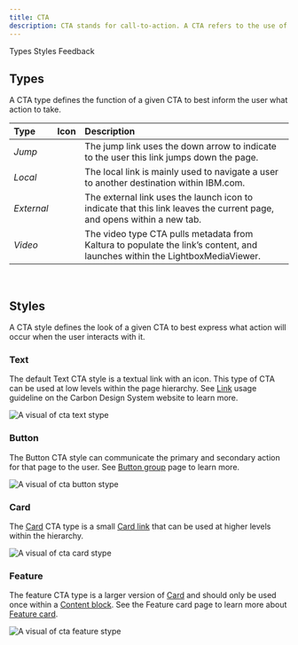 ```yaml
---
title: CTA
description: CTA stands for call-to-action. A CTA refers to the use of words or phrases that can compel an audience to act in a specific way.
---
```



<ComponentDescription name="CTA" type="ui" />

<AnchorLinks>

<AnchorLink>Types</AnchorLink>
<AnchorLink>Styles</AnchorLink>
<AnchorLink>Feedback</AnchorLink>

</AnchorLinks>

<ResourceLinks name="CTA" type="ui" />

## Types

A CTA type defines the function of a given CTA to best inform the user what action to take.

| Type       | Icon              | Description                                                                                                                 |
| :--------- | :---------------- | :-------------------------------------------------------------------------------------------------------------------------- |
| _Jump_     | <ArrowDown20 />   | The jump link uses the down arrow to indicate to the user this link jumps down the page.                                    |
| _Local_    | <ArrowLeft20 />   | The local link is mainly used to navigate a user to another destination within IBM.com.                                     |
| _External_ | <Launch20 />      | The external link uses the launch icon to indicate that this link leaves the current page, and opens within a new tab.      |
| _Video_    | <PlayOutline20 /> | The video type CTA pulls metadata from Kaltura to populate the link’s content, and launches within the LightboxMediaViewer. |

<br />

## Styles

A CTA style defines the look of a given CTA to best express what action will occur when the user interacts with it.

### Text

The default Text CTA style is a textual link with an icon. This type of CTA can be used at low levels within the page hierarchy. See <a href="https://www.carbondesignsystem.com/components/link/usage" target="_blank">Link</a> usage guideline on the Carbon Design System website to learn more.

![A visual of cta text stype](../../images/component/cta/cta-text-style.jpg)

### Button

The Button CTA style can communicate the primary and secondary action for that page to the user. See [Button group](https://www.ibm.com/standards/carbon/components/button-group) page to learn more.

![A visual of cta button stype](../../images/component/cta/cta-button-style.jpg)

### Card

The [Card](https://www.ibm.com/standards/carbon/components/card) CTA type is a small [Card link](https://www.ibm.com/standards/carbon/components/card-link) that can be used at higher levels within the hierarchy.

![A visual of cta card stype](../../images/component/cta/cta-card-style.jpg)

### Feature

The feature CTA type is a larger version of [Card](https://www.ibm.com/standards/carbon/components/card) and should only be used once within a [Content block](https://www.ibm.com/standards/carbon/components/content-block-simple). See the Feature card page to learn more about [Feature card](https://www.ibm.com/standards/carbon/components/feature-card).

![A visual of cta feature stype](../../images/component/cta/cta-feature-style.jpg)

<ComponentFooter name="CTA" type="ui" />
